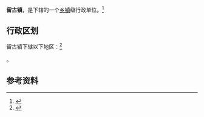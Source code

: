 {{中国乡级行政区|61/05/28/107/000}}

'''留古镇'''，是{{PRC admin/fullname|61/05/28/107/000|3}}下辖的一个[[乡镇|乡镇]]级行政单位。<ref>{{PRC admin/ref sgc|{{PRC admin/parent|61/05/28/107/000}}}}</ref>

== 行政区划 ==

留古镇下辖以下地区：<ref>{{PRC admin/ref sgc|61/05/28/107/000}}</ref>

{{PRC admin/children|61/05/28/107/000}}。

== 参考资料 ==

{{reflist}}

{{行政区划小作品}}
{{PRC admin/navcat|61/05/28/107/000}}